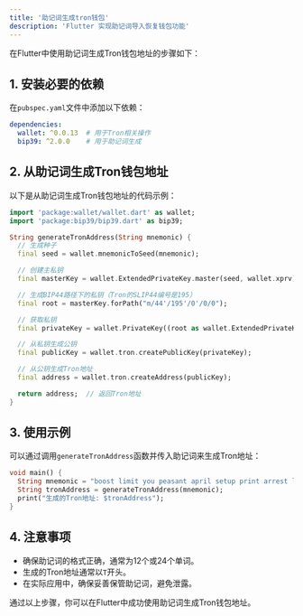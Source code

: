 ```yaml
---
title: '助记词生成tron钱包'
description: 'Flutter 实现助记词导入恢复钱包功能'
---
```

在Flutter中使用助记词生成Tron钱包地址的步骤如下：

## 1. 安装必要的依赖

在`pubspec.yaml`文件中添加以下依赖：

```yaml
dependencies:
  wallet: ^0.0.13  # 用于Tron相关操作
  bip39: ^2.0.0    # 用于助记词生成
```

## 2. 从助记词生成Tron钱包地址

以下是从助记词生成Tron钱包地址的代码示例：

```dart
import 'package:wallet/wallet.dart' as wallet;
import 'package:bip39/bip39.dart' as bip39;

String generateTronAddress(String mnemonic) {
  // 生成种子
  final seed = wallet.mnemonicToSeed(mnemonic);

  // 创建主私钥
  final masterKey = wallet.ExtendedPrivateKey.master(seed, wallet.xprv);

  // 生成BIP44路径下的私钥（Tron的SLIP44编号是195）
  final root = masterKey.forPath("m/44'/195'/0'/0/0");

  // 获取私钥
  final privateKey = wallet.PrivateKey((root as wallet.ExtendedPrivateKey).key);

  // 从私钥生成公钥
  final publicKey = wallet.tron.createPublicKey(privateKey);

  // 从公钥生成Tron地址
  final address = wallet.tron.createAddress(publicKey);

  return address;  // 返回Tron地址
}
```

## 3. 使用示例

可以通过调用`generateTronAddress`函数并传入助记词来生成Tron地址：

```dart
void main() {
  String mnemonic = "boost limit you peasant april setup print arrest love festival much consider";  // 替换为实际助记词
  String tronAddress = generateTronAddress(mnemonic);
  print("生成的Tron地址: $tronAddress");
}
```

## 4. 注意事项

- 确保助记词的格式正确，通常为12个或24个单词。
- 生成的Tron地址通常以`T`开头。
- 在实际应用中，确保妥善保管助记词，避免泄露。

通过以上步骤，你可以在Flutter中成功使用助记词生成Tron钱包地址。